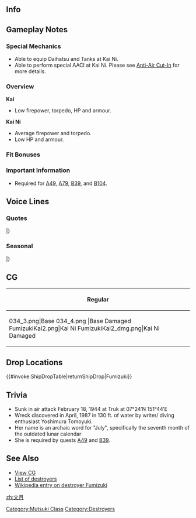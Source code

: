 ==Info==
{{KanmusuInfo|ID=034}}
{{KanmusuInfo|ID=034a}}
{{KanmusuInfo|ID=348}}

==Gameplay Notes==
===Special Mechanics===
* Able to equip Daihatsu and Tanks at Kai Ni.
* Able to perform special AACI at Kai Ni. Please see [[Anti-Air Cut-In]] for more details.

===Overview===
'''Kai'''
* Low firepower, torpedo, HP and armour.

'''Kai Ni'''
* Average firepower and torpedo.  
* Low HP and armour.

===Fit Bonuses===
{{:{{BASEPAGENAME}}/Equipment Bonuses}}
{{clear}}

===Important Information===
* Required for [[Quests#A49|A49]], [[Quests#A79|A79]], [[Quests#B39|B39]], and [[Quests#B104|B104]].

==Voice Lines==
===Quotes===
{{ShipquoteHeader}}
{{ShipquoteKai
|scenario = Introduction
|origin = あたし、文月っていうの。よろしくぅ～。
|translation = I'm called Fumizuki. Nice to meet you~
|audio = Fumizuki-Introduction.ogg
}}
{{ShipquoteKai
|scenario = Library
|origin = 睦月型駆逐艦7番艦の文月だよ。
数々の海戦に参加したんだ。船団護衛中に大型船と衝突して大破…したこともあったっけ。 
あれはやばかったなー。
|translation = I'm the 7th ship of the Mutsuki-class destroyers, Fumizuki.
I participated in many naval battles. There was this one incident where I suffered heavy damage after... colliding with a large ship during a convoy escort.<ref>She collided with [https://en.wikipedia.org/wiki/SS_Kachidoki_Maru Kachidoki Maru] on 1942/09/16 that put her out of commission till Janurary 1943.</ref>
That was pretty bad.
|audio = Fumizuki-Library.ogg
}}
{{ShipquoteKai
|scenario = Secretary 1
|origin = え？なになに？
|translation = Eh? What is it?
|audio = Fumizuki-Secretary_1.ogg
}}
{{ShipquoteKai
|scenario = Secretary 2
|origin = あ、司令官、ちょっとまってぇ～
|translation = Ah, please wait a minute Commander~
|audio = Fumizuki-Secretary_2.ogg
}}
{{ShipquoteKai
|scenario = Secretary 3
|origin = 司令官、なんですかなんですか？えへへっ
|translation = What is it Commander? Ehehe~
|audio = Fumizuki-Secretary_3.ogg
}}
{{ShipquoteKai
|scenario = Secretary Idle
|kai = yes
|origin = 司令官、なにしてるの？文月とお話しよ！　あっ、ごめん…うるさかった？
|translation = What are you doing Commander? Say something! Ah, sorry... am I bothering you?
|audio = FumizukiKai-Idle.ogg
}}
{{ShipquoteKai
|scenario = Secretary (Married)
|kai = yes
|origin = しれいかん、恥ずかしぃ…！そんなに、見つめないでくださぁい…
|translation = I'm embarrassed Commander...! Please look at me like that...
|audio = FumizukiKai-Secretary Married.ogg
}}
{{ShipquoteKai
|scenario = Wedding
|origin = しれいかん、どうしてそんなにこっちみてるのぉ？　ふわあぁ…ちょっと、あせっちゃうよぉ…
|translation =Why are you looking at me like that? Whoa~... That surprised me a little...
|audio = Fumizuki-Wedding.ogg
}}
{{ShipquoteKai
|scenario = Player's Score
|origin = 手紙、来てるよ？
|translation = A letter has arrived you know?
|audio = Fumizuki-Looking_At_Scores.ogg
}}
{{ShipquoteKai
|scenario = Player's Score
|kai2 = yes
|origin = 情報を見るの？文月もみるみる！
|translation = You want to see the intelligence? I want to see too!
|audio = FumizukiKaiNi-PlayerScore.mp3
}}
{{ShipquoteKai
|scenario = Joining the Fleet
|origin = 出撃です、本領発揮するよぉ～
|translation = I'm sortieing, I'll show you my true abilities now~
|audio = Fumizuki-Joining_A_Fleet.ogg
}}
{{ShipquoteKai
|scenario = Equipment 1
|origin = わぁ良い感じ～ありがとう～<ref>Shared with Supply before kai.</ref>
|translation = Wow, this feels good~, thanks~
|audio = Fumizuki-Equipment_1.ogg
}}
{{ShipquoteKai
|scenario = Equipment 2
|origin = すごーい、これなら私も活躍できそう～
|translation = Awesome~, with this I can do well too~
|audio = Fumizuki-Equipment_2.ogg
}}
{{ShipquoteKai
|scenario = Equipment 3
|origin = 良い感じ～<ref>Shared with Secretary Married before kai.</ref>
|translation = This feels good~
|audio = Fumizuki-Equipment_3.ogg
}}
{{ShipquoteKai
|scenario = Supply
|kai = yes
|origin = ありがとうねぇ～。
|translation = Thanks~
|audio = FumizukiKai-Supply.ogg
}}
{{ShipquoteKai
|scenario = Docking (Minor Damage)
|origin = ちょーっとお茶にしてまーす。
|translation = I'm going to have some tea.
|audio = Fumizuki-Docking_Minor.ogg
}}
{{ShipquoteKai
|scenario = Docking (Major Damage)
|origin = うぅ～、死ぬほど眠いよぉ～……おやすみぃ……
|translation = Ugh... I'm so sleepy I could die... Goodnight~...
|audio = Fumizuki-Docking_Major.ogg
}}
{{ShipquoteKai
|scenario = Construction
|origin = 新しい仲間が来たよぉ、どんなこだろう？
|translation = A new comrade has arrived, I wonder what she's like?
|audio = Fumizuki-Construction.ogg
}}
{{ShipquoteKai
|scenario = Returning from Sortie
|origin = 作戦完了～、艦隊が帰投。お疲れ様～
|translation = Operation complete~, the fleet has returned to port. Thanks for your hard work.
|audio = Fumizuki-Returning_From_Sortie.ogg
}}
{{ShipquoteKai
|scenario = Starting a Sortie
|origin = 私だって夜戦なら､結構強いんだから。
|translation = If it's night battles, even I'm pretty strong.
|audio = Fumizuki-Starting_A_Sortie.ogg
}}
{{ShipquoteKai
|scenario = Starting a Battle
|origin = 攻撃開始！
|translation = Beginning attack!
|audio = Fumizuki-Battle_Start.ogg
}}
{{ShipquoteKai
|scenario = Starting a Battle
|kai2 = yes
|origin = 改装された文月の力、思い知れぇ～！ええぇ～い！
|translation = The power of the remodelled has dawned! Eeeei~!
|audio = FumizukiKaiNi-BattleStart.mp3
}}
{{ShipquoteKai
|scenario = Attack
|origin = これでもくらぇ～
|translation = Take this too~
|audio = Fumizuki-Attack.ogg
}}
{{ShipquoteKai
|scenario = Night Battle Attack
|origin = ねえ、こいつら殺っちゃっていい？
|translation = Hey, can I kill them all?
|audio = Fumizuki-Night_Attack.ogg
}}
{{ShipquoteKai
|scenario = Night Battle
|origin = さあ、水雷戦隊の本領発揮だよぉ～！
|translation = Now, it's time to show off the true abilities of the torpedo squadron~!
|audio = Fumizuki-Night_Battle.ogg
}}
{{ShipquoteKai
|scenario = MVP
|origin = あたしはまだまだ強くなるんだからね！
|translation = I wasn't even using my full strength!
|audio = Fumizuki-MVP.ogg
}}
{{ShipquoteKai
|scenario = MVP
|kai2 = yes
|origin = 改装強化された文月の力、見たか～？あたしは、まだまだ強くなるんだから！
|translation = Did you see the power of the remodelled and strengthened me? I can still get even stronger!
|audio = FumizukiKaiNi-MVP.mp3
}}
{{ShipquoteKai
|scenario = Minor Damage 1
|origin = ふぁああ！
|translation = Whaaaa!
|audio = Fumizuki-Minor_Damage_1.ogg
}}
{{ShipquoteKai
|scenario = Minor Damage 2
|origin = うえぇん、いたいじゃないの～
|translation = Waaah, that hurt~
|audio = Fumizuki-Minor_Damage_2.ogg
}}
{{ShipquoteKai
|scenario = Major Damage
|origin = ふぁああん！見ないで、見ないでぇ～！
|translation = Waaaah! Don't look, don't look!
|audio = Fumizuki-Major_Damage.ogg
}}
{{ShipquoteKai
|scenario = Sunk
|origin = 文月は…こんなとこじゃ…終わらないんだ…から…
|translation = I won't... go down... here...
|audio = Fumizuki-Sunk.ogg
}}
|} <references/>

{{clear}}

===Seasonal===
{{SeasonalHeaderOld}}
{{SeasonalQuote
|scenario = [[Seasonal/Second_Anniversary|2nd Anniversary]]
|origin =司令官、今日見たいな日は、あたしが傍になきゃね～だって、特別でしょ？
|translation =	It’s days like this when I’m supposed to be by your side, Commander. Because they’re special right?
|audio = 034_Fumizuki_2ndAnniv.mp3
|notes = 
}}
{{SeasonalQuote
|scenario = [[Seasonal/Early_Summer_Season_Update|Early Summer 2015]]
|origin = そろそろ夏ぅ～。気の早いセミが、もう鳴いてるぅ～
|translation =	It’s almost summer~. The fleeting cicadas are already chirping~.
|audio = Fumizuki_Early_Summer_HQ_1.ogg
|notes =
}}
{{SeasonalQuote
|scenario = [[Seasonal/Christmas_2015|Christmas 2015]]
|origin = メリークリスマス、司令官！帽子可愛いでしょ？プレゼントちょうだい！
|translation =	Merry Christmas, Commander! Isn’t my hat cute? I want a present!
|audio = Fumizuki_Christmas_2015_Sec1.ogg
|notes =
}}
{{SeasonalQuote
|scenario = [[Seasonal/New_Year_2016|New Year 2016]]
|origin = 司令官、あけましておめでとうございます。今年もよろしく。あぁ！お餅焦げてる！
|translation =	Happy New Year, Commander. Treat me well this year. Ah! The mochi is burning!
|audio = Fumizuki_New_Years_Day_2016.ogg
|notes = 
}}
{{SeasonalQuote
|scenario = [[Seasonal/Valentine%27s_Day_2016|Valentine’s Day 2016]]
|origin = 司令ぃ官にぃー、文月のあまーいチョコのプレゼント、あ・げ・る・ねー♪
|translation = My sweet chocolates are a present for you, Co~ man~ der~♪
|audio = Fumizuki_Valentine_Sec1.ogg
|notes = 
}}
{{SeasonalQuote
|scenario = [[Seasonal/White_Day_2016|White Day 2016]]
|origin = 司令官、ありがとー♪ …あれ？ これ伊良湖ちゃんがいつもつくってるのと…まさか…
|translation =	Thanks, Commander♪ …Huh? This is what Irako usually makes… It can’t be…
|audio = Fumizuki_White_Day_2016.ogg
|notes = 
}}
{{SeasonalQuote
|scenario = [[Seasonal/Early_Summer_2016|Early Summer 2016]]
|origin = 司令官、喉渇かない？あたし、麦茶持ってくるね。飲むでしょう？
|translation =	Are you thirsty, Commander? I’ll go bring some barley tea. You want some?
|audio = Fumizuki_Early_Summer_Sec2_2016.ogg
|notes = Secretary 2
}}
{{SeasonalQuote
|scenario = [[Seasonal/Summer_2016|Midsummer 2016]]
|origin = ふぇ、スイカ割り？するする、したい♪私、得意なのぉ。いい？えいぃ！わぁ！？
|translation =	Eeeh, splitting watermelons? I really wanna do it♪ I’m good at it. Ready? There! Whaaa!?
|audio = Fumizuki_Sec1_Midsummer_2016.ogg
|notes = 
}}
{{SeasonalQuote
|scenario = [[Seasonal/Autumn_2016|Autumn 2016]]
|origin = 秋はぁ、焼き芋とかもおいしいよねぇ♪ でもぉ、食べ過ぎは危険。ふえぇ…。
|translation =	Roasted sweet potatoes during autumn are delicious♪ But, eating too much is bad. Wheeeew…
|audio = Fumizuki_Autumn_2016_Sec1.mp3
|notes = 
}}
{{SeasonalQuote
|scenario = [[Seasonal/Saury_2016|Saury Festival 2016]]
|origin = 秋刀魚漁だよぉ。あたし、文月も、漁の支援に出るからぁ。司令官、任せて任せて♪
|translation =	It’s saury fishing. I’m going to head out in support. Just leave it to me, Commander♪
|audio = Fumizuki_Sec1_Saury_2016.mp3
|notes = 
}}
{{SeasonalQuote
|scenario = [[Seasonal/Fourth_Anniversary|4th Anniversary]]
|origin = おめでとう、しれいーかーん。四周年ー。文月も嬉しいのぉ。えへへぇ。
|translation =	Congratulations, Commander. It’s the 4th Anniversary. I’m happy too. Ehehe~
|audio = Fumizuki_4th_Anniversary_Sec1_2017.mp3
|notes = 
}}
{{SeasonalQuote
|scenario = [[Seasonal/Coming_of_Spring_2018|Coming of Spring 2018]]
|origin = 司令官、文月、文月だよ。何がって？
|translation = Of course Fumizuki is Fumizuki, Commander. 
|audio = Fumizuki_Spring_2018_Sec1.mp3
|notes = 
}}
{{SeasonalQuote
|scenario = [[Seasonal/Fifth_Anniversary|5th Anniversary]]
|origin = おめでとう、司令官。ついに、ついに、五周年。文月もご機嫌だよぉ。えへへぇ。
|translation =	Congratulations, Commander. It’s finally the 5th Anniversary. I’m in a good mood too. Ehehe.
|audio = Fumizuki_5th_Anniversary_Sec1.mp3
|notes = 
}}
|}<references/>

{{clear}}

==CG==
{| class="mw-collapsible mw-collapsed wikitable" style="width: 100%;"
!Regular
|-
|<gallery>
034_3.png|Base
034_4.png |Base Damaged
FumizukiKai2.png|Kai Ni
FumizukiKai2_dmg.png|Kai Ni Damaged
</gallery>
|}

==Drop Locations==
{{#invoke:ShipDropTable|returnShipDrop|Fumizuki}}

==Trivia==
*Sunk in air attack February 18, 1944 at Truk at 07°24′N 151°44′E
*Wreck discovered in April, 1987 in 130 ft. of water by writer/ diving enthusiast Yoshimura Tomoyuki.
*Her name is an archaic word for "July", specifically the seventh month of the outdated lunar calendar
*She is required by quests [[Quests#A49|A49]] and [[Quests#B39|B39]].

==See Also==
*[[{{PAGENAMEE}}/Gallery|View {{PAGENAME}} CG]]
*[[EliteDD|List of destroyers]]
*[[wikipedia:Japanese_destroyer_Fumizuki (1925)|Wikipedia entry on destroyer Fumizuki]]

{{shiplist}}
[[Category:Mutsuki Class]]
[[Category:Destroyers]]
[[zh:文月]]